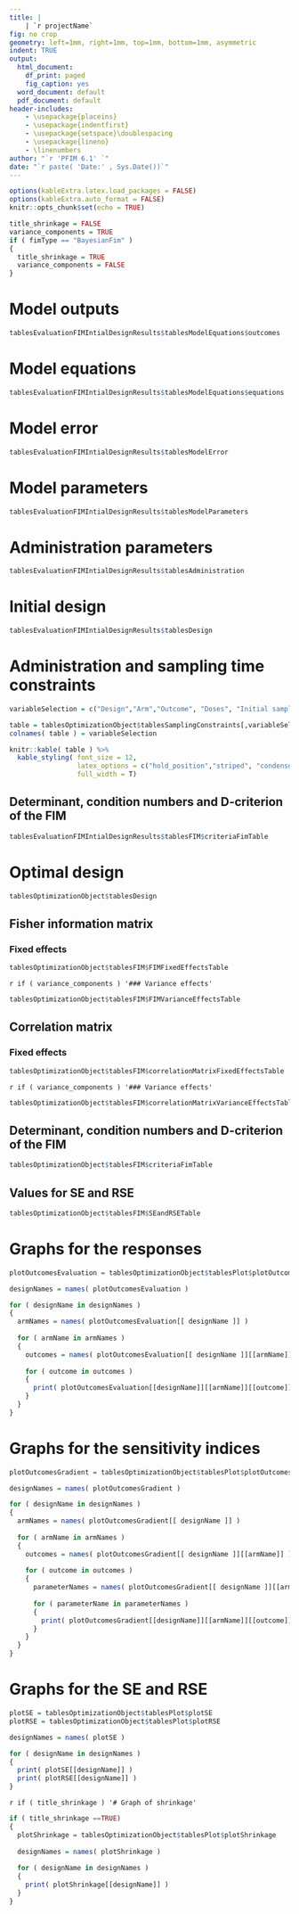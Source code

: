 ---
title: |
    | `r projectName`
fig: no crop
geometry: left=1mm, right=1mm, top=1mm, bottom=1mm, asymmetric
indent: TRUE
output:
  html_document:
    df_print: paged
    fig_caption: yes
  word_document: default
  pdf_document: default
header-includes: 
    - \usepackage{placeins}
    - \usepackage{indentfirst}
    - \usepackage{setspace}\doublespacing
    - \usepackage{lineno}
    - \linenumbers
author: "`r 'PFIM 6.1' `"
date: "`r paste( 'Date:' , Sys.Date())`"
---

```{r setup, include=FALSE}
options(kableExtra.latex.load_packages = FALSE)
options(kableExtra.auto_format = FALSE)
knitr::opts_chunk$set(echo = TRUE)
```

```{r, echo=FALSE}
title_shrinkage = FALSE
variance_components = TRUE
if ( fimType == "BayesianFim" )
{
  title_shrinkage = TRUE
  variance_components = FALSE
}
```

# Model outputs 

```{r modelOutputs, echo = FALSE, comment='', fig.height = 5, fig.width = 10, fig.align = "center"} 
tablesEvaluationFIMIntialDesignResults$tablesModelEquations$outcomes
```

# Model equations

```{r modelEquations, echo = FALSE, comment='', fig.height = 5, fig.width = 10, fig.align = "center"} 
tablesEvaluationFIMIntialDesignResults$tablesModelEquations$equations
```

# Model error

```{r modelError, echo = FALSE, comment='', fig.height = 5, fig.width = 10, fig.align = "center"} 
tablesEvaluationFIMIntialDesignResults$tablesModelError
```

# Model parameters

```{r modelParameters, echo = FALSE, comment='', fig.height = 5, fig.width = 10, fig.align = "center"} 
tablesEvaluationFIMIntialDesignResults$tablesModelParameters
```

# Administration parameters

```{r administrationParameters, echo = FALSE, comment='', fig.height = 5, fig.width = 10, fig.align = "center"} 
tablesEvaluationFIMIntialDesignResults$tablesAdministration
```

# Initial design 

```{r initialDesignParameters, echo = FALSE, comment='', fig.height = 5, fig.width = 10, fig.align = "center"} 
tablesEvaluationFIMIntialDesignResults$tablesDesign
```

# Administration and sampling time constraints  

```{r samplingTimeConstraints, echo = FALSE, comment='', fig.height = 5, fig.width = 10, fig.align = "center"} 

variableSelection = c("Design","Arm","Outcome", "Doses", "Initial sampling times","Fixed times", "Number of samplings optimisable")

table = tablesOptimizationObject$tablesSamplingConstraints[,variableSelection]
colnames( table ) = variableSelection

knitr::kable( table ) %>%
  kable_styling( font_size = 12,
                 latex_options = c("hold_position","striped", "condensed", "bordered" ),
                 full_width = T)
```

## Determinant, condition numbers and D-criterion of the FIM

```{r criteriaFimInitialDesignTable, echo = FALSE, comment='', fig.height = 5, fig.width = 10, fig.align = "center"} 
tablesEvaluationFIMIntialDesignResults$tablesFIM$criteriaFimTable 
```

# Optimal design

```{r optimalDesignParameters, echo = FALSE, comment='', fig.height = 5, fig.width = 10, fig.align = "center"} 
tablesOptimizationObject$tablesDesign
```

## Fisher information matrix

### Fixed effects

```{r FIMFixedEffectsTable, echo = FALSE, comment='', fig.height = 5, fig.width = 10, fig.align = "center"} 
tablesOptimizationObject$tablesFIM$FIMFixedEffectsTable 
```

`r if ( variance_components ) '### Variance effects'`
```{r FIMVarianceEffectsTable, eval = variance_components, echo = FALSE, comment='', fig.height = 5, fig.width = 10, fig.align = "center"} 
tablesOptimizationObject$tablesFIM$FIMVarianceEffectsTable 
```

## Correlation matrix

### Fixed effects

```{r correlationMatrixFixedEffectsTable, echo = FALSE, comment='', fig.height = 5, fig.width = 10, fig.align = "center"} 
tablesOptimizationObject$tablesFIM$correlationMatrixFixedEffectsTable 
```

`r if ( variance_components ) '### Variance effects'`
```{r correlationMatrixVarianceEffectsTable, eval = variance_components, echo = FALSE, comment='', fig.height = 5, fig.width = 10, fig.align = "center"} 
tablesOptimizationObject$tablesFIM$correlationMatrixVarianceEffectsTable 
```

## Determinant, condition numbers and D-criterion of the FIM

```{r criteriaFimTable, echo = FALSE, comment='', fig.height = 5, fig.width = 10, fig.align = "center"} 
tablesOptimizationObject$tablesFIM$criteriaFimTable 
```

## Values for SE and RSE

```{r SEandRSETable, echo = FALSE, comment='', fig.height = 5, fig.width = 10, fig.align = "center"} 
tablesOptimizationObject$tablesFIM$SEandRSETable 
```

# Graphs for the responses

```{r plotOutcomesEvaluation, echo = FALSE, comment='', fig.height = 5, fig.width = 10, fig.align = "center"}

plotOutcomesEvaluation = tablesOptimizationObject$tablesPlot$plotOutcomesEvaluation

designNames = names( plotOutcomesEvaluation )

for ( designName in designNames )
{
  armNames = names( plotOutcomesEvaluation[[ designName ]] )
  
  for ( armName in armNames )
  { 
    outcomes = names( plotOutcomesEvaluation[[ designName ]][[armName]] )
    
    for ( outcome in outcomes )
    {
      print( plotOutcomesEvaluation[[designName]][[armName]][[outcome]] )
    }
  }
}
```

# Graphs for the sensitivity indices

```{r plotOutcomesGradient, echo = FALSE, comment='', fig.height = 5, fig.width = 10, fig.align = "center"} 
plotOutcomesGradient = tablesOptimizationObject$tablesPlot$plotOutcomesGradient

designNames = names( plotOutcomesGradient )

for ( designName in designNames )
{
  armNames = names( plotOutcomesGradient[[ designName ]] )
  
  for ( armName in armNames )
  { 
    outcomes = names( plotOutcomesGradient[[ designName ]][[armName]] )
    
    for ( outcome in outcomes )
    {
      parameterNames = names( plotOutcomesGradient[[ designName ]][[armName]][[outcome]] )
      
      for ( parameterName in parameterNames )
      {
        print( plotOutcomesGradient[[designName]][[armName]][[outcome]][[parameterName]] )
      }
    }
  }
}

```

# Graphs for the SE and RSE

```{r plotSEandRSE, echo = FALSE, comment='', fig.height = 5, fig.width = 10, fig.align = "center"} 

plotSE = tablesOptimizationObject$tablesPlot$plotSE
plotRSE = tablesOptimizationObject$tablesPlot$plotRSE

designNames = names( plotSE )

for ( designName in designNames )
{
  print( plotSE[[designName]] )
  print( plotRSE[[designName]] )
}
```

`r if ( title_shrinkage ) '# Graph of shrinkage'`
```{r shrinkage, eval = title_shrinkage, echo = FALSE, fig.height = 5, fig.width = 10, fig.align = "center"}
if ( title_shrinkage ==TRUE)
{
  plotShrinkage = tablesOptimizationObject$tablesPlot$plotShrinkage
  
  designNames = names( plotShrinkage )
  
  for ( designName in designNames )
  {
    print( plotShrinkage[[designName]] )
  }
}
```
